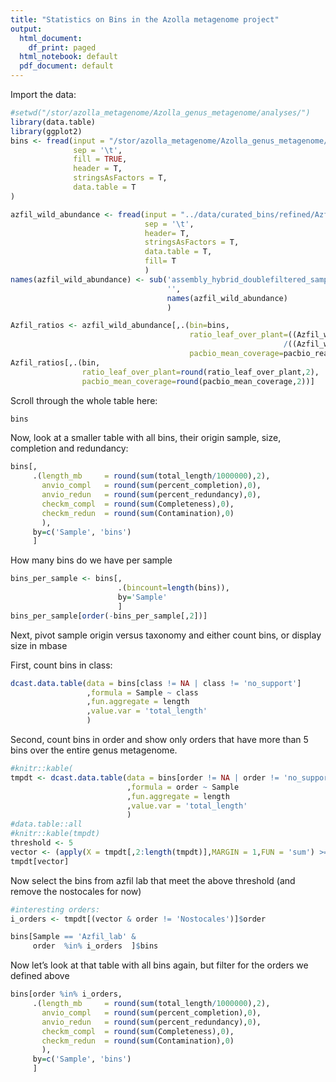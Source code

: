 ```yaml
---
title: "Statistics on Bins in the Azolla metagenome project"
output:
  html_document:
    df_print: paged
  html_notebook: default
  pdf_document: default
---
```


Import the data:
```r
#setwd("/stor/azolla_metagenome/Azolla_genus_metagenome/analyses/")
library(data.table)
library(ggplot2)
bins <- fread(input = "/stor/azolla_metagenome/Azolla_genus_metagenome/data/curated_bins/refined.bin_info.tab",
              sep = '\t',
              fill = TRUE,
              header = T,
              stringsAsFactors = T,
              data.table = T
)
```


```r
azfil_wild_abundance <- fread(input = "../data/curated_bins/refined/Azfil_wild/bins_across_samples/mean_coverage.txt",
                              sep = '\t',
                              header= T,
                              stringsAsFactors = T,
                              data.table = T,
                              fill= T
                              )
names(azfil_wild_abundance) <- sub('assembly_hybrid_doublefiltered_sample_Azfil_wild_binningsignal_',
                                   '',
                                   names(azfil_wild_abundance)
                                   )

Azfil_ratios <- azfil_wild_abundance[,.(bin=bins,
                                        ratio_leaf_over_plant=((Azfil_wild_galgw_E_1+Azfil_wild_galgw_E_2+Azfil_wild_galgw_E_3)/3)
                                                             /((Azfil_wild_galgw_P_2+Azfil_wild_galgw_P_3+Azfil_wild_galgw_P_4)/3),
                                        pacbio_mean_coverage=pacbio_reads)]
Azfil_ratios[,.(bin,
                ratio_leaf_over_plant=round(ratio_leaf_over_plant,2),
                pacbio_mean_coverage=round(pacbio_mean_coverage,2))]
```

Scroll through the whole table here:
```r
bins
```

Now, look at a smaller table with all bins, their origin sample, size, completion and redundancy:
```r
bins[,
     .(length_mb     = round(sum(total_length/1000000),2),
       anvio_compl   = round(sum(percent_completion),0),
       anvio_redun   = round(sum(percent_redundancy),0),
       checkm_compl  = round(sum(Completeness),0),
       checkm_redun  = round(sum(Contamination),0)
       ),
     by=c('Sample', 'bins')
     ]
```

How many bins do we have per sample
```r

bins_per_sample <- bins[,
                        .(bincount=length(bins)),
                        by='Sample'
                        ]
bins_per_sample[order(-bins_per_sample[,2])]
```


Next, pivot sample origin versus taxonomy and either count bins, or display size in mbase

First, count bins in class:
```r
dcast.data.table(data = bins[class != NA | class != 'no_support']
                 ,formula = Sample ~ class 
                 ,fun.aggregate = length
                 ,value.var = 'total_length'
                 )
```

Second, count bins in order and show only orders that have more than 5 bins over the entire genus metagenome.
```r
#knitr::kable(
tmpdt <- dcast.data.table(data = bins[order != NA | order != 'no_support']
                          ,formula = order ~ Sample
                          ,fun.aggregate = length
                          ,value.var = 'total_length'
                          )
#data.table::all
#knitr::kable(tmpdt)
threshold <- 5
vector <- (apply(X = tmpdt[,2:length(tmpdt)],MARGIN = 1,FUN = 'sum') >= threshold)
tmpdt[vector]
```

Now select the bins from azfil lab that meet the above threshold (and remove the nostocales for now)
```r
#interesting orders:
i_orders <- tmpdt[(vector & order != 'Nostocales')]$order

bins[Sample == 'Azfil_lab' &
     order  %in% i_orders  ]$bins
```

Now let's look at that table with all bins again, but filter for the orders we defined above

```r
bins[order %in% i_orders,
     .(length_mb     = round(sum(total_length/1000000),2),
       anvio_compl   = round(sum(percent_completion),0),
       anvio_redun   = round(sum(percent_redundancy),0),
       checkm_compl  = round(sum(Completeness),0),
       checkm_redun  = round(sum(Contamination),0)
       ),
     by=c('Sample', 'bins')
     ]
```


